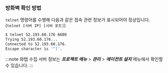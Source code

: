 ### 방화벽 확인 방법

`telnet` 명령어를 수행해 다음과 같은 접속 관련 정보가 표시되어야 정상입니다. (`telnet [서버 IP] [서버 포트]`)

```bash title='예시'
$ telnet 52.193.60.176 6600
Trying 52.193.60.176...
Connected to 52.193.60.176.
Escape character is '^]'.
```

:::note
와탭 수집 서버 정보는 ***프로젝트 메뉴*** > ***관리*** > ***에이전트 설치*** 메뉴에서 확인할 수 있습니다.
:::